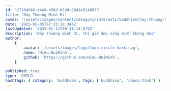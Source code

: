 ```yaml
---
id: '27104946-e4e8-45bd-b53d-8941a5248677'
title: 'Hãy Thương Mình Đi'
cover: '/assets/images/content/category/interests/buddhism/hay-thuong-minh-di-cover.png'
date: '2025-01-05T07:15:18.344Z'
lastUpdated: '2025-01-11T09:11:14.679Z'
description: 'Hãy thương mình đi, thì giờ đời sống mình không dài'
author:
    {
        avatar: '/assets/images/logo/logo-circle-dark.svg',
        name: 'Hieu.BuiMinh',
        github: 'https://github.com/Hieu-BuiMinh',
    }

published: true
type: 'CHILD'
hashTags: { category: 'buddhism', tags: ['buddhism', 'phuoc-tinh'] }
---
```


<Audio src="https://res.cloudinary.com/hieu-buiminh/video/upload/v1739693498/hay-thuong-minh-di_y8joua.mp3" />

<Image
	className="h-[350px] max-w-[350px] m-auto"
	src="/assets/images/content/category/interests/buddhism/hoa-thuong-phuoc-tinh.png"
	alt="Hòa thượng Phước Tịnh"
/>

Thời Thế Tôn Tại Tiền, có những vị cư sĩ vừa nghe một câu "Năm Quẩn Vô Ngã" liền đi vô quả Tu-Đà-Hoàn đó chứ, đâu phải là khó khăn chi.
Có điều cư sĩ Phật tử không đủ điều kiện cho nên họ chứng tới quả thứ ba là A-Na-Hàm thôi.

Còn A-La-Hán thì, thưa các vị, đòi hỏi sống đời sống trong núi rừng cô tịch, dành trọn vẹn thời giờ cho công phu thiền tập để gạn lọc hết cấu uế vi tế của tâm mới chứng quả vô sanh.

Cho nên, tính chúng ta chưa nghe trong thời Thế Tôn Tại Tiền có vị cư sĩ nào chứng A-La-Hán, nhưng mà Tu-Đà-Hoàn, Tư-Đà-Hàm, A-Na-Hàm thì đã có nhiều cư sĩ, thậm chí Tịnh Phạn Vương lúc kề cận cái chết Thế Tôn về dạy cho.

Niệm tới hơi thở thôi, quan sát thân không phải là tôi, buồn vui không phải là tôi, nghĩ suy không phải là tôi, thì lúc ông xã hình hài ông liền chứng A-Na-Hàm, tức là quả thứ ba trong Thánh Quả Thinh Văn.

Nói như vậy, để các vị nhận định một điều rằng là cái việc tu tập và thành đạt trí tuệ chứng nghiệp được thánh trí, trú trong niết bàn không phải là cái chuyện còn khuya mới gặp, không phải là chuyện mộng mơ, không cần uống thuốc ngủ gì để mơ mộng cả mà các vị có thể ứng dụng trong đời sống hiện tiền ngay bây giờ.

Tu tập ra làm sao thì các vị có thể thưởng thức được sự an lạc nó đến với các vị ra làm vậy nghe. Hãy thương mình đi, thì giờ đời sống mình không dài, hãy dành cái thời gian cho một việc thôi.

Ví như mình thiếu cơm ăn, thiếu áo mặc, lo lắng đủ chuyện, hai vai quằng gánh với cái chuyện nước non, thì không nói làm gì. Đằng này, các vị đâu phải là những người lãnh đạo quốc gia. Các vị cũng đâu phải là nuôi tới một trăm gia đình. Các vị cũng chẳng phải có tới một trăm người con hoặc là bao nhiêu cái món nợ để lo lắng gì cả, một thân thôi. Ngay cái thân mẹo dậu của mình thôi, mình nuôi nó chứ mình có nuôi ai đâu. Người thân của mình họ tự có phước của họ, thế mà lại không đầu tư thời gian cho cái chuyện tu tập.

Cứ vơ vào những chuyện quàng xiêng của thiên hạ để buồn, để vui, để hờn, để giận, để lo lắng, bất an. Cái điều này, dường như chỉ có chúng ta hơi khùng mới làm điều này nghe, có chút thông minh người ta không có khùng vậy đâu. Nói mất lòng nhau, nhưng mà nó là vậy. Nói một cách trắng trợn, không sợ mất lòng nữa, đừng khùng nữa, vừa phải thôi, cũng chừa chút chỗ để ký tên, tại sao mà khùng đến nổi.

`Hãy thương mình đi...`

-Hòa Thượng Thích Phước Tịnh-

[Chép lại bài giảng của Sư]
